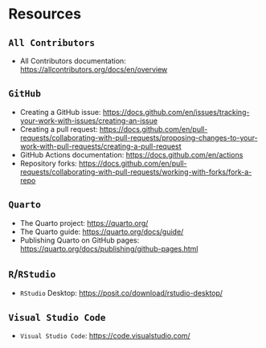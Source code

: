 # Resources { .unnumbered }

## `All Contributors`

- All Contributors documentation: [https://allcontributors.org/docs/en/overview](https://allcontributors.org/docs/en/overview)

## `GitHub`

- Creating a GitHub issue: [https://docs.github.com/en/issues/tracking-your-work-with-issues/creating-an-issue](https://docs.github.com/en/issues/tracking-your-work-with-issues/creating-an-issue)
- Creating a pull request: [https://docs.github.com/en/pull-requests/collaborating-with-pull-requests/proposing-changes-to-your-work-with-pull-requests/creating-a-pull-request](https://docs.github.com/en/pull-requests/collaborating-with-pull-requests/proposing-changes-to-your-work-with-pull-requests/creating-a-pull-request)
- GitHub Actions documentation: [https://docs.github.com/en/actions](https://docs.github.com/en/actions)
- Repository forks: [https://docs.github.com/en/pull-requests/collaborating-with-pull-requests/working-with-forks/fork-a-repo](https://docs.github.com/en/pull-requests/collaborating-with-pull-requests/working-with-forks/fork-a-repo)

## `Quarto`

- The Quarto project: [https://quarto.org/](https://quarto.org/)
- The Quarto guide: [https://quarto.org/docs/guide/](https://quarto.org/docs/guide/)
- Publishing Quarto on GitHub pages: [https://quarto.org/docs/publishing/github-pages.html](https://quarto.org/docs/publishing/github-pages.html)

## `R`/`RStudio`

- `RStudio` Desktop: [https://posit.co/download/rstudio-desktop/](https://posit.co/download/rstudio-desktop/)

## `Visual Studio Code`

- `Visual Studio Code`: [https://code.visualstudio.com/](https://code.visualstudio.com/)